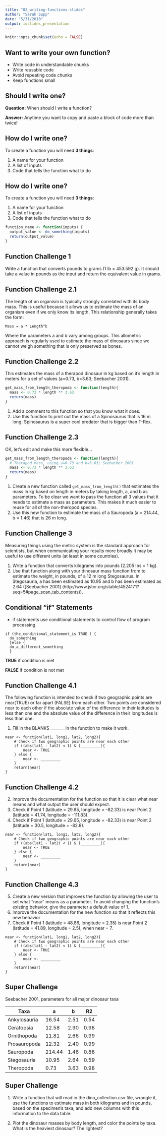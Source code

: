 ```yaml
---
title: "02_writing-functions-slides"
author: "Sarah Supp"
date: "5/31/2018"
output: ioslides_presentation
---
```


```r
knitr::opts_chunk$set(echo = FALSE)
```


## Want to write your own function?

- Write code in understandable chunks
- Write reusable code
- Avoid repeating code chunks
- Keep functions small


## Should I write one?

**Question:** When should I write a function?

**Answer:** Anytime you want to copy and paste a block of code more than twice!


## How do I write one?

To create a function you will need **3 things**:

1. A name for your function
2. A list of inputs
3. Code that tells the function what to do


## How do I write one?

To create a function you will need **3 things**:

1. A name for your function
2. A list of inputs
3. Code that tells the function what to do

```r
function_name <- function(inputs) {
  output_value <- do_something(inputs)
  return(output_value)
}
```


## Function Challenge 1
Write a function that converts pounds to grams (1 lb = 453.592 g). It should take a value in pounds as the input and return the equivalent value in grams.


## Function Challenge 2.1
The length of an organism is typically strongly correlated with its body mass. This is useful because it allows us to estimate the mass of an organism even if we only know its length. This relationship generally takes the form:

`Mass = a * Length^b`

Where the parameters a and b vary among groups. This allometric approach is regularly used to estimate the mass of dinosaurs since we cannot weigh something that is only preserved as bones.


## Function Challenge 2.2
This estimates the mass of a therapod dinosaur in kg based on it’s length in meters for a set of values (a=0.73, b=3.63; Seebacher 2001).
```r
get_mass_from_length_theropoda <- function(length){
  mass <- 0.73 * length ** 3.63
  return(mass)
}
```
1. Add a comment to this function so that you know what it does.
2. Use this function to print out the mass of a Spinosaurus that is 16 m long. Spinosaurus is a super cool predator that is bigger than T-Rex.


## Function Challenge 2.3
OK, let's edit and make this more flexible...

```r
get_mass_from_length_theropoda <- function(length){
  # Therapod mass, using a=0.73 and b=3.63; Seebacher 2001
  mass <- 0.73 * length ** 3.63
  return(mass)
}
```

1. Create a new function called `get_mass_from_length()` that estimates the mass in kg based on length in meters by taking length, a, and b as parameters. To be clear we want to pass the function all 3 values that it needs to estimate a mass as parameters. This makes it much easier to reuse for all of the non-theropod species. 
2. Use this new function to estimate the mass of a Sauropoda (a = 214.44, b = 1.46) that is 26 m long.


## Function Challenge 3
Measuring things using the metric system is the standard approach for scientists, but when communicating your results more broadly it may be useful to use different units (at least in some countries). 

1. Write a function that converts kilograms into pounds (2.205 lbs = 1 kg). 
2. Use that function along with your dinosaur mass function from to estimate the weight, in pounds, of a 12 m long Stegosaurus. In Stegosauria, a has been estimated as 10.95 and b has been estimated as 2.64 ([Seebacher 2001] (http://www.jstor.org/stable/4524171?seq=5#page_scan_tab_contents)).


## Conditional "if" Statements
* if statements use conditional statements to control flow of program processing.

``` 
if (the_conditional_statement_is TRUE ) { 
  do_something 
  }else { 
  do_a_different_something 
  }
```

 **TRUE** if condition is met

 **FALSE** if condition is not met
 
## Function Challenge 4.1

The following function is intended to check if two geographic points are near(TRUE) or far apart (FALSE) from each other. Two points are considered near to each other if the absolute value of the difference in their latitudes is less than one and the absolute value of the difference in their longitudes is less than one.
 
1. Fill in the BLANKS _______ in the function to make it work.

```
near <- function(lat1, long1, lat2, long2){
    # Check if two geographic points are near each other 
    if ((abs(lat1 - lat2) < 1) & (_________){
        near <- TRUE
    } else {
        near <- _________
    }
    return(near)
}
```

## Function Challenge 4.2

2. Improve the documentation for the function so that it is clear what near means and what output the user should expect.
3. Check if Point 1 (latitude = 29.65, longitude = -82.33) is near Point 2 (latitude = 41.74, longitude = -111.83).
4. Check if Point 1 (latitude = 29.65, longitude = -82.33) is near Point 2 (latitude = 30.5, longitude = -82.8).

```
near <- function(lat1, long1, lat2, long2){
    # Check if two geographic points are near each other 
    if ((abs(lat1 - lat2) < 1) & (_________){
        near <- TRUE
    } else {
        near <- _________
    }
    return(near)
}
```

## Function Challenge 4.3
5. Create a new version that improves the function by allowing the user to set what “near” means as a parameter. To avoid changing the function's existing behavior, give the parameter a default value of 1.
6. Improve the documentation for the new function so that it reflects this new behavior
7. Check if Point 1 (latitude = 48.86, longitude = 2.35) is near Point 2 (latitude = 41.89, longitude = 2.5), when near = 7.

```
near <- function(lat1, long1, lat2, long2){
    # Check if two geographic points are near each other 
    if ((abs(lat1 - lat2) < 1) & (_________){
        near <- TRUE
    } else {
        near <- _________
    }
    return(near)
}
```

## Super Challenge
Seebacher 2001, parameters for all major dinosaur taxa

Taxa    | a   | b | R2
-----|-----|-----|-----
Ankylosauria  | 16.54 | 2.51 | 0.54
Ceratopsia | 12.58 | 2.90 | 0.98
Ornithopoda | 11.81 | 2.66 | 0.99
Prosauropoda | 12.32 | 2.40 | 0.99
Sauropoda | 214.44 | 1.46 | 0.86
Stegosauria | 10.95 | 2.64 | 0.59
Theropoda | 0.73 | 3.63 | 0.98


## Super Challenge
1. Write a function that will read in the dino_collection.csv file, wrangle it, use the functions to estimate mass in both kilograms and in pounds, based on the specimen's taxa, and add new columns with this information to the data table. 

2. Plot the dinosaur masses by body length, and color the points by taxa. What is the heaviest dinosaur? The lightest?
